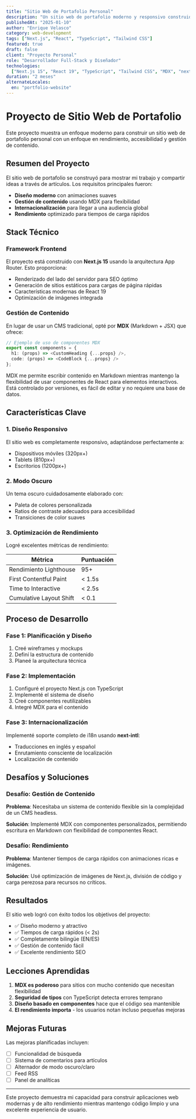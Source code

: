 ```yaml
---
title: "Sitio Web de Portafolio Personal"
description: "Un sitio web de portafolio moderno y responsivo construido con Next.js 15, con gestión de contenido MDX e internacionalización."
publishedAt: "2025-01-10"
author: "Enrique Velasco"
category: web-development
tags: ["Next.js", "React", "TypeScript", "Tailwind CSS"]
featured: true
draft: false
client: "Proyecto Personal"
role: "Desarrollador Full-Stack y Diseñador"
technologies:
  ["Next.js 15", "React 19", "TypeScript", "Tailwind CSS", "MDX", "next-intl"]
duration: "2 meses"
alternateLocales:
  en: "portfolio-website"
---
```


# Proyecto de Sitio Web de Portafolio

Este proyecto muestra un enfoque moderno para construir un sitio web de portafolio personal con un enfoque en rendimiento, accesibilidad y gestión de contenido.

## Resumen del Proyecto

El sitio web de portafolio se construyó para mostrar mi trabajo y compartir ideas a través de artículos. Los requisitos principales fueron:

- **Diseño moderno** con animaciones suaves
- **Gestión de contenido** usando MDX para flexibilidad
- **Internacionalización** para llegar a una audiencia global
- **Rendimiento** optimizado para tiempos de carga rápidos

## Stack Técnico

### Framework Frontend

El proyecto está construido con **Next.js 15** usando la arquitectura App Router. Esto proporciona:

- Renderizado del lado del servidor para SEO óptimo
- Generación de sitios estáticos para cargas de página rápidas
- Características modernas de React 19
- Optimización de imágenes integrada

### Gestión de Contenido

En lugar de usar un CMS tradicional, opté por **MDX** (Markdown + JSX) que ofrece:

```typescript
// Ejemplo de uso de componentes MDX
export const components = {
  h1: (props) => <CustomHeading {...props} />,
  code: (props) => <CodeBlock {...props} />
};
```

<Callout type="success" title="¿Por qué MDX?">
  MDX me permite escribir contenido en Markdown mientras mantengo la
  flexibilidad de usar componentes de React para elementos interactivos. Está
  controlado por versiones, es fácil de editar y no requiere una base de datos.
</Callout>

## Características Clave

### 1. Diseño Responsivo

El sitio web es completamente responsivo, adaptándose perfectamente a:

- Dispositivos móviles (320px+)
- Tablets (810px+)
- Escritorios (1200px+)

### 2. Modo Oscuro

Un tema oscuro cuidadosamente elaborado con:

- Paleta de colores personalizada
- Ratios de contraste adecuados para accesibilidad
- Transiciones de color suaves

### 3. Optimización de Rendimiento

Logré excelentes métricas de rendimiento:

| Métrica                 | Puntuación |
| ----------------------- | ---------- |
| Rendimiento Lighthouse  | 95+        |
| First Contentful Paint  | < 1.5s     |
| Time to Interactive     | < 2.5s     |
| Cumulative Layout Shift | < 0.1      |

## Proceso de Desarrollo

### Fase 1: Planificación y Diseño

1. Creé wireframes y mockups
2. Definí la estructura de contenido
3. Planeé la arquitectura técnica

### Fase 2: Implementación

1. Configuré el proyecto Next.js con TypeScript
2. Implementé el sistema de diseño
3. Creé componentes reutilizables
4. Integré MDX para el contenido

### Fase 3: Internacionalización

Implementé soporte completo de i18n usando **next-intl**:

- Traducciones en inglés y español
- Enrutamiento consciente de localización
- Localización de contenido

## Desafíos y Soluciones

### Desafío: Gestión de Contenido

**Problema**: Necesitaba un sistema de contenido flexible sin la complejidad de un CMS headless.

**Solución**: Implementé MDX con componentes personalizados, permitiendo escritura en Markdown con flexibilidad de componentes React.

### Desafío: Rendimiento

**Problema**: Mantener tiempos de carga rápidos con animaciones ricas e imágenes.

**Solución**: Usé optimización de imágenes de Next.js, división de código y carga perezosa para recursos no críticos.

## Resultados

El sitio web logró con éxito todos los objetivos del proyecto:

- ✅ Diseño moderno y atractivo
- ✅ Tiempos de carga rápidos (< 2s)
- ✅ Completamente bilingüe (EN/ES)
- ✅ Gestión de contenido fácil
- ✅ Excelente rendimiento SEO

## Lecciones Aprendidas

1. **MDX es poderoso** para sitios con mucho contenido que necesitan flexibilidad
2. **Seguridad de tipos** con TypeScript detecta errores temprano
3. **Diseño basado en componentes** hace que el código sea mantenible
4. **El rendimiento importa** - los usuarios notan incluso pequeñas mejoras

## Mejoras Futuras

Las mejoras planificadas incluyen:

- [ ] Funcionalidad de búsqueda
- [ ] Sistema de comentarios para artículos
- [ ] Alternador de modo oscuro/claro
- [ ] Feed RSS
- [ ] Panel de analíticas

---

Este proyecto demuestra mi capacidad para construir aplicaciones web modernas y de alto rendimiento mientras mantengo código limpio y una excelente experiencia de usuario.
